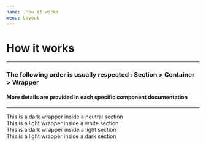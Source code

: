 ```yaml
---
name: .How it works
menu: Layout
---
```



# How it works

---
### The following order is usually respected : Section > Container > Wrapper
#### More details are provided in each specific component documentation
---

<Playground>
  <Section>
    <Container>
      <Wrapper variant="dark"> This is a dark wrapper inside a neutral section</Wrapper>
    </Container>
  </Section>
  <Section variant="white">
    <Container>
      <Wrapper variant="light"> This is a light wrapper inside a white section</Wrapper>
    </Container>
  </Section>
  <Section variant="light">
    <Container>
      <Wrapper variant="dark"> This is a dark wrapper inside a light section</Wrapper>
    </Container>
  </Section>
  <Section variant="dark">
    <Container>
      <Wrapper variant="light"> This is a light wrapper inside a dark section</Wrapper>
    </Container>
  </Section>
</Playground>
